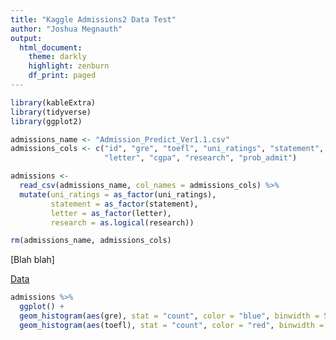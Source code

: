 ```yaml
---
title: "Kaggle Admissions2 Data Test"
author: "Joshua Megnauth"
output:
  html_document:
    theme: darkly
    highlight: zenburn
    df_print: paged
---
```

```r
library(kableExtra)
library(tidyverse)
library(ggplot2)

admissions_name <- "Admission_Predict_Ver1.1.csv"
admissions_cols <- c("id", "gre", "toefl", "uni_ratings", "statement",
                     "letter", "cgpa", "research", "prob_admit")

admissions <- 
  read_csv(admissions_name, col_names = admissions_cols) %>%
  mutate(uni_ratings = as_factor(uni_ratings),
         statement = as_factor(statement),
         letter = as_factor(letter),
         research = as.logical(research))

rm(admissions_name, admissions_cols)
```
[Blah blah]

[Data](https://www.kaggle.com/mohansacharya/graduate-admissions)

```r
admissions %>%
  ggplot() +
  geom_histogram(aes(gre), stat = "count", color = "blue", binwidth = 50) +
  geom_histogram(aes(toefl), stat = "count", color = "red", binwidth = 50)
```
